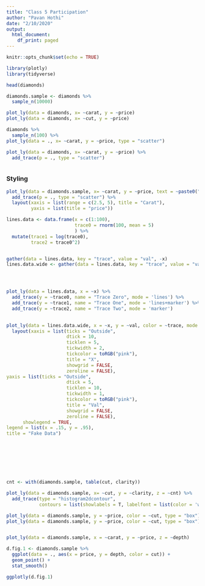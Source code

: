```yaml
---
title: "Class 5 Participation"
author: "Pavan Hothi"
date: "2/10/2020"
output:
  html_document:
    df_print: paged
---
```


```r
knitr::opts_chunk$set(echo = TRUE)
```



```r

library(plotly)
library(tidyverse)


```



```r

head(diamonds)

diamonds.sample <- diamonds %>%
  sample_n(10000)

```



```r

plot_ly(data = diamonds, x= ~carat, y = ~price)
plot_ly(data = diamonds, x= ~cut, y = ~price)

diamonds %>%
  sample_n(100) %>%
plot_ly(data = ., x= ~carat, y = ~price, type = "scatter")


```



```r

plot_ly(data = diamonds, x= ~carat, y = ~price) %>%
  add_trace(p = ., type = "scatter")



```



### Styling

```r

plot_ly(data = diamonds.sample, x= ~carat, y = ~price, text = ~paste0("Price: $", price, "<br>Carat:", carat)) %>%
  add_trace(p = ., type = "scatter") %>%
  layout(xaxis = list(range = c(2.5, 5), title = "Carat"), 
         yaxis = list(title = "price"))


```



```r

lines.data <- data.frame(x = c(1:100), 
                         trace0 = rnorm(100, mean = 5)
                         ) %>%
  mutate(trace1 = log(trace0), 
         trace2 = trace0^2)


gather(data = lines.data, key = "trace", value = "val", -x)
lines.data.wide <- gather(data = lines.data, key = "trace", value = "val", -x)




plot_ly(data = lines.data, x = ~x) %>%
  add_trace(y = ~trace0, name = "Trace Zero", mode = 'lines') %>%
  add_trace(y = ~trace1, name = "Trace One", mode = 'lines+marker') %>%
  add_trace(y = ~trace2, name = "Trace Two", mode = 'marker')
  

plot_ly(data = lines.data.wide, x = ~x, y = ~val, color = ~trace, mode = "lines+markers") %>%
  layout(xaxis = list(ticks = "Outside", 
                      dtick = 10, 
                      ticklen = 5,
                      tickwidth = 2,
                      tickcolor = toRGB("pink"),
                      title = "X",
                      showgrid = FALSE, 
                      zeroline = FALSE),
yaxis = list(ticks = "Outside", 
                      dtick = 5, 
                      ticklen = 10,
                      tickwidth = 1,
                      tickcolor = toRGB("pink"),
                      title = "Val",
                      showgrid = FALSE, 
                      zeroline = FALSE),
      showlegend = TRUE,
legend = list(x = .15, y = .95), 
title = "Fake Data")









```




```r

cnt <- with(diamonds.sample, table(cut, clarity))

plot_ly(data = diamonds.sample, x= ~cut, y = ~clarity, z = ~cnt) %>%
  add_trace(type = "histogram2dcontour",
            contours = list(showlabels = T, labelfont = list(color = 'white')))


```



```r

plot_ly(data = diamonds.sample, y = ~price, color = ~cut, type = "box")
plot_ly(data = diamonds.sample, y = ~price, color = ~cut, type = "box")



```



```r

plot_ly(data = diamonds.sample, x = ~carat, y = ~price, z = ~depth)

```



```r

d.fig.1 <- diamonds.sample %>%
  ggplot(data = ., aes(x = price, y = depth, color = cut)) +
  geom_point() +
  stat_smooth()

ggplotly(d.fig.1)


```



